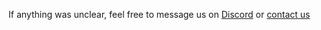 If anything was unclear, feel free to message us on [Discord](https://discord.gg/YV6GYpbQRG) or [contact us](mailto:hello@diploi.com)